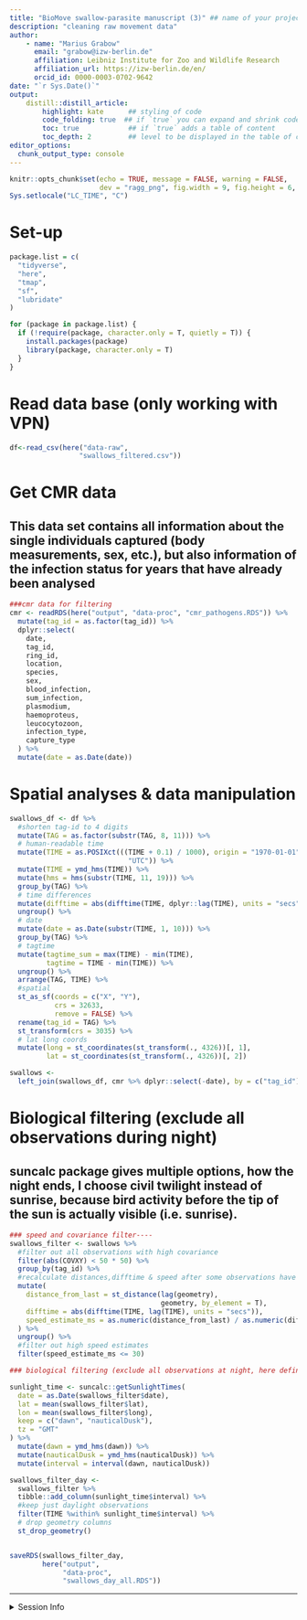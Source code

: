```yaml
---
title: "BioMove swallow-parasite manuscript (3)" ## name of your project and analysis step
description: "cleaning raw movement data"
author:
    - name: "Marius Grabow"
      email: "grabow@izw-berlin.de" 
      affiliation: Leibniz Institute for Zoo and Wildlife Research
      affiliation_url: https://izw-berlin.de/en/
      orcid_id: 0000-0003-0702-9642
date: "`r Sys.Date()`"
output: 
    distill::distill_article:
        highlight: kate      ## styling of code
        code_folding: true  ## if `true` you can expand and shrink code chunks
        toc: true            ## if `true` adds a table of content
        toc_depth: 2         ## level to be displayed in the table of content
editor_options: 
  chunk_output_type: console
---
```


```r
knitr::opts_chunk$set(echo = TRUE, message = FALSE, warning = FALSE, 
                      dev = "ragg_png", fig.width = 9, fig.height = 6, dpi = 600, retina = 1)
Sys.setlocale("LC_TIME", "C")
```

# Set-up

```r
package.list = c(
  "tidyverse",
  "here",
  "tmap",
  "sf",
  "lubridate"
)

for (package in package.list) {
  if (!require(package, character.only = T, quietly = T)) {
    install.packages(package)
    library(package, character.only = T)
  }
}
```

# Read data base (only working with VPN)
```r
df<-read_csv(here("data-raw",
                 "swallows_filtered.csv"))
```
# Get CMR data
## This data set contains all information about the single individuals captured (body measurements, sex, etc.), but also information of the infection status for years that have already been analysed
```r
###cmr data for filtering
cmr <- readRDS(here("output", "data-proc", "cmr_pathogens.RDS")) %>%
  mutate(tag_id = as.factor(tag_id)) %>%
  dplyr::select(
    date,
    tag_id,
    ring_id,
    location,
    species,
    sex,
    blood_infection,
    sum_infection,
    plasmodium,
    haemoproteus,
    leucocytozoon,
    infection_type,
    capture_type
  ) %>%
  mutate(date = as.Date(date))
```


# Spatial analyses & data manipulation
```r
swallows_df <- df %>%
  #shorten tag-id to 4 digits
  mutate(TAG = as.factor(substr(TAG, 8, 11))) %>%
  # human-readable time
  mutate(TIME = as.POSIXct(((TIME + 0.1) / 1000), origin = "1970-01-01", tz =
                             "UTC")) %>%
  mutate(TIME = ymd_hms(TIME)) %>%
  mutate(hms = hms(substr(TIME, 11, 19))) %>%
  group_by(TAG) %>%
  # time differences
  mutate(difftime = abs(difftime(TIME, dplyr::lag(TIME), units = "secs"))) %>%
  ungroup() %>%
  # date
  mutate(date = as.Date(substr(TIME, 1, 10))) %>%
  group_by(TAG) %>%
  # tagtime
  mutate(tagtime_sum = max(TIME) - min(TIME),
         tagtime = TIME - min(TIME)) %>%
  ungroup() %>%
  arrange(TAG, TIME) %>%
  #spatial
  st_as_sf(coords = c("X", "Y"),
           crs = 32633,
           remove = FALSE) %>%
  rename(tag_id = TAG) %>%
  st_transform(crs = 3035) %>%
  # lat long coords
  mutate(long = st_coordinates(st_transform(., 4326))[, 1],
         lat = st_coordinates(st_transform(., 4326))[, 2])

swallows <-
  left_join(swallows_df, cmr %>% dplyr::select(-date), by = c("tag_id"))
```

# Biological filtering (exclude all observations during night)
## suncalc package gives multiple options, how the night ends, I choose civil twilight instead of sunrise, because bird activity before the tip of the sun is actually visible (i.e. sunrise).


```r
### speed and covariance filter----
swallows_filter <- swallows %>%
  #filter out all observations with high covariance
  filter(abs(COVXY) < 50 * 50) %>%
  group_by(tag_id) %>%
  #recalculate distances,difftime & speed after some observations have been removed
  mutate(
    distance_from_last = st_distance(lag(geometry),
                                     geometry, by_element = T),
    difftime = abs(difftime(TIME, lag(TIME), units = "secs")),
    speed_estimate_ms = as.numeric(distance_from_last) / as.numeric(difftime)
  ) %>%
  ungroup() %>%
  #filter out high speed estimates
  filter(speed_estimate_ms <= 30)

### biological filtering (exclude all observations at night, here defined as dawn / nautical dusk)

sunlight_time <- suncalc::getSunlightTimes(
  date = as.Date(swallows_filter$date),
  lat = mean(swallows_filter$lat),
  lon = mean(swallows_filter$long),
  keep = c("dawn", "nauticalDusk"),
  tz = "GMT"
) %>%
  mutate(dawn = ymd_hms(dawn)) %>%
  mutate(nauticalDusk = ymd_hms(nauticalDusk)) %>%
  mutate(interval = interval(dawn, nauticalDusk))

swallows_filter_day <-
  swallows_filter %>%
  tibble::add_column(sunlight_time$interval) %>%
  #keep just daylight observations
  filter(TIME %within% sunlight_time$interval) %>%
  # drop geometry columns
  st_drop_geometry()


saveRDS(swallows_filter_day,
        here("output",
             "data-proc",
             "swallows_day_all.RDS"))

```

***

<details><summary>Session Info</summary>

```r
## DO NOT REMOVE!
## We store the settings of your computer and the current versions of the
## packages used to allow for reproducibility
Sys.time()
#git2r::repository() ## uncomment if you are using GitHub
sessionInfo()
```

</details>
